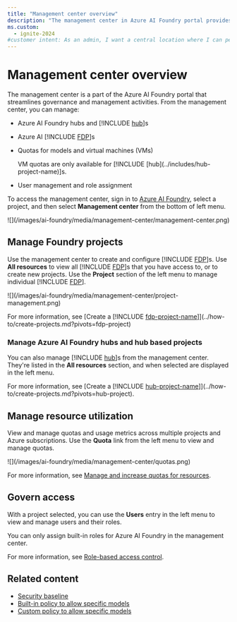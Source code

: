 ```yaml
---
title: "Management center overview"
description: "The management center in Azure AI Foundry portal provides a centralized hub for governance and management activities."
ms.custom:
  - ignite-2024
#customer intent: As an admin, I want a central location where I can perform governance and management activities.
---
```


# Management center overview

The management center is a part of the Azure AI Foundry portal that streamlines governance and management activities. From the management center, you can manage:

- Azure AI Foundry hubs and [!INCLUDE [hub](../includes/hub-project-name)]s
- Azure AI [!INCLUDE [FDP](../includes/fdp-project-name)]s
- Quotas for models and virtual machines (VMs)

    <Note>
    VM quotas are only available for [!INCLUDE [hub](../includes/hub-project-name)]s.
    </Note>
- User management and role assignment

To access the management center, sign in to [Azure AI Foundry](https://ai.azure.com/?cid=learnDocs), select a project, and then select **Management center** from the bottom of left menu.

<Frame>
  ![](/images/ai-foundry/media/management-center/management-center.png)
</Frame>
    
## Manage Foundry projects

Use the management center to create and configure [!INCLUDE [FDP](../includes/fdp-project-name)]s. Use __All resources__ to view all [!INCLUDE [FDP](../includes/fdp-project-name)]s that you have access to, or to create new projects. Use the __Project__ section of the left menu to manage individual [!INCLUDE [FDP](../includes/fdp-project-name)].

<Frame>
  ![](/images/ai-foundry/media/management-center/project-management.png)
</Frame>
    
For more information, see [Create a [!INCLUDE [fdp-project-name](../includes/fdp-project-name)]](../how-to/create-projects.md?pivots=fdp-project)


### Manage Azure AI Foundry hubs and hub based projects

You can also manage [!INCLUDE [hub](../includes/hub-project-name)]s from the management center. They're listed in the __All resources__ section, and when selected are displayed in the left menu.

For more information, see [Create a [!INCLUDE [hub-project-name](../includes/hub-project-name)]](../how-to/create-projects.md?pivots=hub-project).

## Manage resource utilization

View and manage quotas and usage metrics across multiple projects and Azure subscriptions. Use the __Quota__ link from the left menu to view and manage quotas.

<Frame>
  ![](/images/ai-foundry/media/management-center/quotas.png)
</Frame>
    
For more information, see [Manage and increase quotas for resources](../how-to/quota).

## Govern access

With a project selected, you can use the __Users__ entry in the left menu to view and manage users and their roles.

<Note>
You can only assign built-in roles for Azure AI Foundry in the management center.
</Note>

For more information, see [Role-based access control](rbac-azure-ai-foundry.md#assigning-roles-in-azure-ai-foundry-portal).

## Related content

- [Security baseline](/security/benchmark/azure/baselines/azure-ai-studio-security-baseline)
- [Built-in policy to allow specific models](../how-to/built-in-policy-model-deployment)
- [Custom policy to allow specific models](../model-inference/how-to/configure-deployment-policies)
